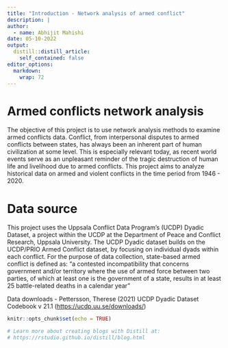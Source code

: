 ```yaml
---
title: "Introduction - Network analysis of armed conflict"
description: |
author:
  - name: Abhijit Mahishi 
date: 05-10-2022
output:
  distill::distill_article:
    self_contained: false
editor_options: 
  markdown: 
    wrap: 72
---
```


# Armed conflicts network analysis

The objective of this project is to use network analysis methods to
examine armed conflicts data. Conflict, from interpersonal disputes to
armed conflicts between states, has always been an inherent part of
human civilization at some level. This is especially relevant today, as
recent world events serve as an unpleasant reminder of the
tragic destruction of human life and livelihood due to armed conflicts.
This project aims to analyze historical data on armed and violent
conflicts in the time period from 1946 - 2020.

# Data source

This project uses the Uppsala Conflict Data Program's (UCDP) Dyadic Dataset, a project within the UCDP at the Department of Peace and Conflict Research,
Uppsala University. The UCDP Dyadic dataset builds on the UCDP/PRIO
Armed Conflict dataset, by focusing on individual dyads within each
conflict. For the purpose of data collection, state-based armed conflict is defined as: "a contested incompatibility that concerns government and/or territory where the use of armed force between two parties, of which at least one is the government of a state, results in at least 25 battle-related deaths in a calendar year"

Data downloads - Pettersson, Therese (2021) UCDP Dyadic Dataset Codebook
v 21.1 (<https://ucdp.uu.se/downloads/>)

```r
knitr::opts_chunk$set(echo = TRUE)

# Learn more about creating blogs with Distill at:
# https://rstudio.github.io/distill/blog.html

```
